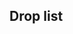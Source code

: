 ==Drop list==
{{Map/Drops
|regular = true
|no_legend = true
|filter_button = true
|nodes = A,B,G,H,I,K
|boss = K
|Abukuma:K/{S:1.68%}
|Akagi:K/{S:1.72%  A:1.62%}
|Aoba:A/{S:1.00%}, B/{S:0.87%}, G/{S:1.47%}, H/{S:1.14%  A:1.55%}, I/{S:0.98%  A:0.77%}
|Arashio:A/{S:0.99%  A:0.69%}, B/{S:0.29%  A:1.02%}, G/{A:1.10%}, I/{A:0.68%  B:1.30%}
|Asashio:A/{S:1.00%  A:0.81%}, B/{S:1.16%  A:0.34%}, G/{S:1.53%  A:0.55%}, H/{S:0.18%  A:0.77%}, I/{S:0.10%  A:0.73%  B:0.39%}
|Ashigara:A/{S:1.27%}, B/{S:1.73%}, G/{S:2.40%}, H/{S:1.98%  A:0.77%}, I/{S:2.00%  A:0.61%}, K/{S:1.69%  A:3.47%  B:4.33%}
|Atago:A/{S:0.99%}, B/{S:0.29%}, G/{S:1.33%}, H/{S:1.11%}, I/{S:1.02%}, K/{S:3.35%  A:3.36%  B:1.66%}
|Chikuma:A/{S:0.98%}, B/{S:0.29%}, G/{S:1.40%}, H/{S:2.35%}, I/{S:1.95%}, K/{S:3.41%  A:6.60%  B:2.99%}
|Chitose:A/{S:1.01%  A:0.50%}, B/{S:1.45%  A:0.68%}, G/{S:1.26%  A:2.21%}, H/{S:1.39%  A:1.03%}, I/{S:1.01%  A:0.75%}, K/{A:1.62%  B:1.59%}
|Chiyoda:A/{S:1.01%  A:0.67%}, B/{S:0.87%  A:0.34%}, G/{S:1.26%  A:2.21%}, H/{S:1.24%  A:1.29%}, I/{S:0.95%  A:0.73%}, K/{A:1.81%  B:1.72%}
|Choukai:A/{S:0.99%}, B/{S:2.31%}, G/{S:1.53%}, H/{S:1.18%}, I/{S:0.98%}, K/{S:1.70%  A:3.28%  B:6.68%}
|Furutaka:A/{S:1.01%}, B/{S:1.16%}, G/{S:1.13%}, H/{S:1.30%  A:0.26%}, I/{S:0.98%  A:0.68%}
|Fusou:G/{S:0.53%}, H/{S:1.98%}, I/{S:1.95%}, K/{S:5.99%  A:4.88%  B:0.95%}
|Haguro:A/{S:1.36%}, B/{S:1.73%}, G/{S:2.26%}, H/{S:2.19%  A:1.29%}, I/{S:1.94%  A:0.68%}, K/{S:1.66%  A:3.36%  B:4.84%}
|Hamakaze:K/{S:1.69%}
|Haruna:H/{S:0.65%}, I/{S:0.66%}, K/{S:3.33%  A:0.98%}
|Hatsuyuki:A/{S:0.98%  A:0.73%}, B/{S:0.29%  A:1.36%}, G/{A:0.55%}, H/{A:0.52%}, I/{A:0.81%  B:0.84%}
|Hiei:H/{S:0.74%}, I/{S:0.34%}, K/{S:1.63%}
|Hiyou:A/{S:0.98%}, B/{S:1.16%}, G/{S:1.53%  A:0.55%}, H/{S:1.05%  A:0.77%}, I/{S:0.97%  A:0.82%}, K/{S:1.71%  A:3.31%  B:1.72%}
|Houshou:K/{B:1.46%}
|Hyuuga:K/{S:3.35%  A:1.68%}
|Ise:K/{S:3.37%  A:1.66%}
|Isonami:A/{S:0.63%  A:0.60%  B:0.17%}, B/{S:1.45%  A:1.02%}, G/{A:1.10%}, H/{A:0.77%}, I/{A:0.74%  B:0.91%}
|Isuzu:A/{S:0.98%  A:0.73%}, B/{S:0.87%  A:1.02%}, G/{S:1.47%  A:1.66%}, H/{S:1.11%  A:1.55%}, I/{S:1.03%  A:0.81%}, K/{B:1.40%}
|Jintsuu:A/{S:1.97%  A:1.35%}, B/{S:2.60%  A:2.05%}, G/{S:2.73%  A:2.21%}, H/{S:2.35%  A:1.03%}, I/{S:1.94%  A:1.53%}, K/{B:1.53%}
|Junyou:A/{S:0.99%}, B/{S:1.73%}, G/{S:1.40%  A:1.66%}, H/{S:1.33%  A:1.29%}, I/{S:1.00%  A:0.73%}, K/{S:1.67%  A:3.36%  B:2.23%}
|Kaga:K/{S:1.71%  A:1.60%}
|Kako:A/{S:0.99%}, B/{S:0.58%}, G/{S:0.93%  A:0.55%}, H/{S:1.11%  A:0.77%}, I/{S:0.96%  A:0.78%}
|Kinu:K/{S:1.68%  A:1.58%}
|Kinugasa:K/{S:3.33%}
|Kirishima:H/{S:0.83%}, I/{S:0.90%}, K/{S:3.30%  A:1.47%}
|Kisaragi:A/{S:1.01%  A:0.74%}, B/{S:1.45%  A:0.68%}, G/{S:1.33%  A:2.76%}, H/{S:0.49%  A:1.03%}, I/{S:0.30%  A:0.70%  B:0.58%}
|Kiso:A/{S:2.00%  A:0.96%}, B/{S:2.02%  A:0.68%}, G/{S:3.13%  A:1.66%}, H/{S:2.50%  A:2.32%}, I/{S:1.98%  A:1.48%}, K/{B:2.42%}
|Kitakami:A/{S:0.99%  A:0.72%}, B/{S:1.45%  A:1.36%}, G/{S:1.06%  A:1.10%}, H/{S:1.21%  A:0.52%}, I/{S:0.94%  A:0.81%}, K/{B:1.91%}
|Kongou:H/{S:0.56%}, K/{S:1.67%}
|Kuma:A/{S:1.00%}, B/{S:2.31%}, G/{S:1.13%  A:0.55%}, H/{S:1.05%  A:0.26%}, I/{S:0.99%  A:0.74%}, K/{B:0.89%}
|Kuroshio:A/{S:1.00%  A:0.68%}, B/{S:2.60%}, G/{S:0.93%  A:1.66%}, H/{A:1.03%}, I/{A:0.75%  B:0.45%}
|Maya:A/{S:1.03%}, B/{S:1.45%}, G/{S:1.26%}, H/{S:1.27%}, I/{S:0.94%}, K/{S:1.69%  A:3.21%  B:7.19%}
|Michishio:A/{S:0.97%  A:0.79%}, B/{S:1.45%  A:0.34%}, G/{S:0.13%  A:1.66%}, H/{A:1.29%}, I/{A:0.84%  B:0.97%}
|Miyuki:A/{S:0.76%  A:0.71%  B:0.34%}, B/{S:2.60%  A:1.71%}, G/{A:2.76%}, H/{A:0.52%}, I/{A:0.75%  B:0.39%}
|Mogami:A/{S:1.01%}, B/{S:1.16%}, G/{S:0.87%}, H/{S:1.55%  A:0.77%}, I/{S:1.02%}, K/{S:1.63%  A:3.48%  B:3.63%}
|Mutsu:K/{S:1.63%}
|Mutsuki:A/{S:1.01%  A:0.82%}, B/{S:0.29%  A:1.36%}, G/{S:1.60%  A:0.55%}, H/{S:0.53%  A:0.52%}, I/{S:0.65%  A:0.71%  B:0.26%}
|Myoukou:G/{S:1.40%}, H/{S:1.14%}, I/{S:0.98%}, K/{S:1.67%  A:4.88%  B:4.14%}
|Nachi:A/{S:1.00%}, B/{S:0.29%}, G/{S:2.40%}, H/{S:2.26%  A:0.77%}, I/{S:1.98%  A:0.31%}, K/{S:1.70%  A:3.94%  B:4.65%}
|Naganami:K/{S:1.67%  A:1.67%}
|Nagara:K/{B:1.72%}
|Nagato:K/{S:1.66%}
|Naka:A/{S:1.96%  A:1.53%}, B/{S:2.89%  A:1.36%}, G/{S:2.06%  A:1.10%}, H/{S:1.89%  A:3.09%}, I/{S:1.90%  A:1.46%}, K/{B:1.78%}
|Natori:A/{S:1.97%  A:1.34%}, B/{S:4.05%  A:1.71%}, G/{S:2.86%  A:1.66%}, H/{S:2.66%  A:1.80%}, I/{S:1.94%  A:1.52%}, K/{B:2.04%}
|Ooi:K/{S:1.66%  A:1.66%}
|Ooshio:A/{S:0.95%  A:0.79%}, B/{S:2.31%  A:0.68%}, G/{S:1.53%  A:0.55%}, H/{S:0.12%  A:2.06%}, I/{A:0.65%  B:0.91%}
|Ryuujou:A/{S:0.97%}, B/{S:2.31%}, G/{S:1.26%  A:0.55%}, H/{S:1.67%  A:0.52%}, I/{S:0.96%  A:0.74%}, K/{A:1.55%  B:4.07%}
|Samidare:A/{S:1.01%  A:0.82%}, B/{S:1.45%  A:2.39%}, G/{S:0.33%  A:0.55%}, H/{A:0.77%}, I/{A:0.75%  B:0.78%}
|Sendai:A/{S:1.00%  A:0.62%}, B/{S:0.29%  A:1.36%}, G/{S:1.66%  A:1.10%}, H/{S:1.27%  A:0.52%}, I/{S:0.98%  A:0.74%}, K/{B:2.10%}
|Shikinami:A/{S:0.27%  A:0.70%  B:0.69%}, B/{S:1.16%  A:1.36%}, G/{A:1.10%}, H/{A:0.52%}, I/{A:0.74%  B:0.52%}
|Shiranui:A/{S:1.00%  A:0.65%}, B/{S:1.16%  A:1.36%}, G/{S:0.80%  A:0.55%}, H/{S:0.18%  A:0.52%}, I/{A:0.77%  B:0.84%}
|Shouhou:A/{S:0.99%}, B/{S:0.58%}, G/{S:1.06%  A:0.55%}, H/{S:1.11%  A:1.03%}, I/{S:0.95%  A:0.72%}, K/{S:0.19%  A:1.64%  B:1.97%}
|Shoukaku:K/{S:1.23%}
|Suzukaze:A/{S:1.02%  A:0.70%}, B/{S:0.87%  A:1.02%}, G/{S:0.33%  A:1.10%}, H/{A:1.55%}, I/{A:0.68%  B:0.58%}
|Taigei:K/{S:3.20%}
|Takao:A/{S:0.75%}, B/{S:0.58%}, G/{S:1.40%}, H/{S:1.27%}, I/{S:0.99%}, K/{S:3.32%  A:3.48%  B:2.10%}
|Tama:A/{S:1.98%  A:0.91%}, B/{S:2.60%  A:1.36%}, G/{S:1.93%  A:1.10%}, H/{S:2.16%  A:2.06%}, I/{S:1.93%  A:1.49%}, K/{B:1.34%}
|Tatsuta:A/{S:1.00%  A:0.79%}, B/{S:1.16%  A:2.05%}, G/{S:1.40%  A:1.10%}, H/{S:1.18%  A:1.29%}, I/{S:0.94%  A:0.74%}, K/{B:1.27%}
|Tenryuu:A/{S:1.01%  A:0.70%}, B/{S:1.45%  A:1.36%}, G/{S:1.60%  A:1.10%}, H/{S:1.39%  A:0.77%}, I/{S:0.97%  A:0.71%}, K/{B:1.72%}
|Tone:A/{S:1.01%}, B/{S:0.87%}, G/{S:1.47%}, H/{S:2.32%}, I/{S:1.96%}, K/{S:3.31%  A:6.54%  B:2.93%}
|Uzuki:K/{S:1.69%}
|Yamashiro:G/{S:1.20%}, H/{S:2.41%}, I/{S:1.93%}, K/{S:5.45%  A:5.18%  B:1.72%}
|Yura:A/{S:1.98%  A:1.41%}, B/{S:3.47%  A:2.05%}, G/{S:2.40%  A:3.31%}, H/{S:2.01%  A:1.55%}, I/{S:1.99%  A:1.43%}, K/{B:1.59%}
|Zuihou:K/{S:1.72%}
|Zuikaku:K/{S:0.64%}
}}